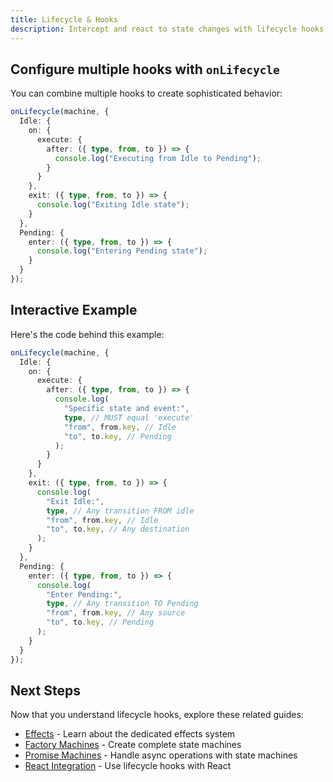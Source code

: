 ```yaml
---
title: Lifecycle & Hooks
description: Intercept and react to state changes with lifecycle hooks
---
```




## Configure multiple hooks with `onLifecycle`

You can combine multiple hooks to create sophisticated behavior:

```ts
onLifecycle(machine, {
  Idle: {
    on: {
      execute: {
        after: ({ type, from, to }) => {
          console.log("Executing from Idle to Pending");
        }
      }
    },
    exit: ({ type, from, to }) => {
      console.log("Exiting Idle state");
    }
  },
  Pending: {
    enter: ({ type, from, to }) => {
      console.log("Entering Pending state");
    }
  }
});
```

## Interactive Example

<div className="not-content">
  <LifecycleDemo client:only="react" />
</div>

Here's the code behind this example:

```ts
onLifecycle(machine, {
  Idle: {
    on: {
      execute: {
        after: ({ type, from, to }) => {
          console.log(
            "Specific state and event:",
            type, // MUST equal 'execute'
            "from", from.key, // Idle
            "to", to.key, // Pending
          );
        }
      }
    },
    exit: ({ type, from, to }) => {
      console.log(
        "Exit Idle:",
        type, // Any transition FROM idle
        "from", from.key, // Idle
        "to", to.key, // Any destination
      );
    }
  },
  Pending: {
    enter: ({ type, from, to }) => {
      console.log(
        "Enter Pending:",
        type, // Any transition TO Pending
        "from", from.key, // Any source
        "to", to.key, // Pending
      );
    }
  }
});
```


## Next Steps

Now that you understand lifecycle hooks, explore these related guides:

- [Effects](/guides/effects) - Learn about the dedicated effects system
- [Factory Machines](/guides/machines) - Create complete state machines
- [Promise Machines](/guides/promises) - Handle async operations with state machines
- [React Integration](/guides/integrations) - Use lifecycle hooks with React
```

